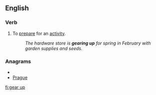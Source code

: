 ==English==

===Verb===
{{en-verb|gears up|gearing up|geared up|geared up}}

# {{idiom}} To [[prepare]] for an [[activity]].
#:''The hardware store is '''gearing up''' for spring in February with garden supplies and seeds.''

===Anagrams===
* {{alphagram|aegpru}}
* [[Prague#English|Prague]]

[[fi:gear up]]